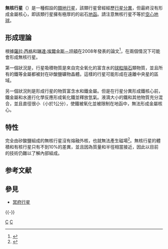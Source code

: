{{noteTA
|1=zh-cn:地幔; zh-tw:地函; zh-hk:地幔
|G1=Astronomy
}}
'''無核行星'''（{{lang-en|Coreless planet}}）是一種假設的[[類地行星|類地行星]]，該類行星曾經經歷[[行星分異|行星分異]]，但最終沒有形成金屬核心，即該類行星擁有極厚的的岩石[[地幔|地函]]。請注意無核行星不等於[[地球空洞说|空心地球]]。

==形成理論==
根據[[薩拉·西格|薩拉·西格]]和[[琳達·埃爾金斯－坦頓|琳達·埃爾金斯－坦頓]]在2008年發表的論文<ref>{{Cite journal|title=Coreless Terrestrial Exoplanets|url=https://iopscience.iop.org/article/10.1086/592316/meta|last=Elkins-Tanton|first=Linda T.|last2=Seager|first2=Sara|date=2008-11-20|journal=[[天文物理期刊|The Astrophysical Journal]]|issue=1|doi=10.1086/592316|volume=688|pages=628|language=en|issn=0004-637X|access-date=2020-09-08|archive-date=2019-04-28|archive-url=https://web.archive.org/web/20190428194853/https://iopscience.iop.org/article/10.1086/592316/meta|dead-url=no}}</ref>，在兩個情況下可能會形成無核行星。

第一個狀況是，行星吸積物質是來自完全氧化的富含水的[[球粒隕石|球粒隕石]]類物質，並且所有的鐵等金屬都被封在矽酸鹽礦物晶體。這樣的行星可能形成在遠離中央星的區域。

另一個狀況則是形成行星的物質富含水和鐵金屬。但是在行星分異形成鐵核心前，鐵金屬和水進行化學反應形成氧化鐵並釋放氫氣。液滴大小的鐵和其他物質充分混合，並且直徑很小（小於1公分），使鐵被氧化並被限制在地函中，無法形成金屬核心。

==特性==
完全由矽酸鹽組成的無核行星沒有熔融外核，也就無法產生磁場<ref name="core">{{cite web|title=Planets without metal cores may be bad for life|url=http://www.newscientist.com/article/dn14571-planets-without-metal-cores-may-be-bad-for-life.html|accessdate=2013-06-27|date=2008-08-20|publisher=[[新科學人|New Scientist]]|archive-date=2014-08-14|archive-url=https://web.archive.org/web/20140814102147/http://www.newscientist.com/article/dn14571-planets-without-metal-cores-may-be-bad-for-life.html|dead-url=no}}</ref>。無核行星的體積和有核行星只有不到10%的差異，並且因為質量和半徑相當接近，因此以目前的技術仍難以了解內部組成。

== 参考文献 ==
{{Reflist}}

== 參見 ==
{{Portal|天文学}}
* [[冥府行星|冥府行星]]

{{-}}
{{系外行星}}

[[Category:行星類型|C]]
[[Category:系外行星學|C]]